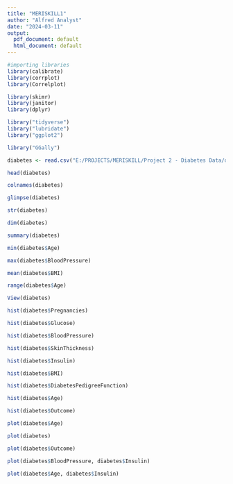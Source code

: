 ---
title: "MERISKILL1"
author: "Alfred Analyst"
date: "2024-03-11"
output:
  pdf_document: default
  html_document: default
---
```{r}

#importing libraries
library(calibrate)
library(corrplot)
library(Correlplot)

library(skimr)
library(janitor)
library(dplyr)

library("tidyverse")
library("lubridate")
library("ggplot2")

library("GGally")


```
```{r}
diabetes <- read.csv("E:/PROJECTS/MERISKILL/Project 2 - Diabetes Data/diabetes.csv")

head(diabetes)

colnames(diabetes)

glimpse(diabetes)

str(diabetes)

dim(diabetes)

summary(diabetes)

min(diabetes$Age)

max(diabetes$BloodPressure)

mean(diabetes$BMI)

range(diabetes$Age)

View(diabetes)

hist(diabetes$Pregnancies)

hist(diabetes$Glucose)

hist(diabetes$BloodPressure)

hist(diabetes$SkinThickness)

hist(diabetes$Insulin)

hist(diabetes$BMI)

hist(diabetes$DiabetesPedigreeFunction)

hist(diabetes$Age)

hist(diabetes$Outcome)

plot(diabetes$Age)

plot(diabetes)

plot(diabetes$Outcome)

plot(diabetes$BloodPressure, diabetes$Insulin)

plot(diabetes$Age, diabetes$Insulin)
```


